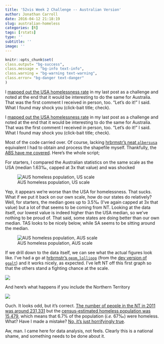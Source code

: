 ```yaml
---
title: '52vis Week 2 Challenge -- Australian Version'
author: Jonathan Carroll
date: 2016-04-12 21:18:19
slug: australian-homeless
categories: [R]
tags: [rstats]
type: ''
subtitle: ''
image: ''
---
```


```r
knitr::opts_chunk$set(
class.output= "bg-success",
class.message = "bg-info text-info",
class.warning = "bg-warning text-warning",
class.error= "bg-danger text-danger"
)
```

I [mapped out the USA homelessness rate](https://jcarroll.com.au/2016/04/10/challenge/) in my last post as a challenge and noted at the end that it would be interesting to do the same for Australia. That was the first comment I received in person, too. "Let's do it!" I said. What I found may shock you (click-bait title; check).

<!--more-->

I [mapped out the USA homelessness rate](https://jcarroll.com.au/2016/04/10/challenge/) in my last post as a challenge and noted at the end that it would be interesting to do the same for Australia. That was the first comment I received in person, too. "Let's do it!" I said. What I found may shock you (click-bait title; check).

Most of the code carried over. Of course, lacking [hrbrmstr's neat `albersusa`](https://github.com/hrbrmstr/albersusa) equivalent I had to obtain and process the shapefile myself. Thankfully, the [ABS have me covered](http://www.abs.gov.au/ausstats/abs@.nsf/mf/1259.0.30.001?OpenDocument). Here's the whole script;

<script src="https://gist.github.com/jonocarroll/3f5e6cb61d9fb6c6a8f6afa85b8c6cfb.js"></script>

For starters, I compared the Australian statistics on the same scale as the USA (median 1.63&permil;, capped at 3x that value) and was shocked

![AUS homeless population, US scale](/post/2016-04-12-australian-homeless_files/HomelessPopulation_AUSversion_USscale.gif)

Yep, it appears we're worse than the USA for homelessness. That sucks. What if we put it back on our own scale, how do our states do relatively? Well, for starters, the median goes up to 3.5&permil; (I've again capped at 3x that value) but a lot of that seems to be coming from NT. Looking at the data itself, our lowest value is indeed higher than the USA median, so we've nothing to be proud of. That said, some states are doing better than our own median. TAS looks to be nicely below, while SA seems to be sitting around the median.

![AUS homeless population, AUS scale](/post/2016-04-12-australian-homeless_files/HomelessPopulation_AUSversion_AUSscale.gif)

If we drill down to the data itself, we can see what the actual figures look like. I've had a go at [hrbrmstr's `geom_lollipop`](https://rud.is/b/2016/04/07/geom_lollipop-by-the-chartettes/) (from the [dev version of `ggalt`](https://github.com/hrbrmstr/ggalt)) and it works nicely, as expected. I've left NT off this first graph so that the others stand a fighting chance at the scale.

![](https://s3-ap-southeast-2.amazonaws.com/jcarroll1/2016-14/HomelessPopulation_AUSbyStateNONT_optim.png)

And here's what happens if you include the Northern Territory

![](https://s3-ap-southeast-2.amazonaws.com/jcarroll1/2016-14/HomelessPopulation_AUSbyState_optim.png)

Ouch. It looks odd, but it's correct. [The number of  people in the NT in 2011 was around 231,331](http://blog.id.com.au/2012/population/australian-population/australian-2011-census-based-population-estimates/) but the [census-estimated homeless population was 15,479](http://abs.gov.au/AUSSTATS/abs@.nsf/DetailsPage/2049.02011?OpenDocument"), which means that 6.7% of the population (_i.e._ 67&permil;) were homeless. What? Have I made a mistake? [No, it's just horrifyingly true](http://www.abc.net.au/news/2012-11-12/nt-homelessness-rate-highest-in-nation/4367228).

Aw, man. I came here for data analysis, not feels. Clearly this is a national shame, and something needs to be done about it.
